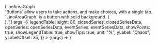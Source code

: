 
<Meta title="Lab/LineAreaGraph" component={LineAreaGraph} />

<div> LineAreaGraph </div>

<span>
  `Buttons` allow users to take actions, and make choices, with a single tap.
  `LineAreaGraph` is a button with solid background.
</span>

<Canvas>
  <Story
    name="Default"
    decorators={[
      (Story) => (
        <div style={{ width: "30rem", height: "25rem" }}>
          <Story />
        </div>
      ),
    ]}
    args={{
      legendTableHeight: 80,
      closedSeries: closedSeriesData,
      openSeries: openSeriesData,
      eventSeries: eventSeriesData,
      showPoints: true,
      showLegendTable: true,
      showTips: true,
      unit: "%",
      yLabel: "Chaos",
      yLabelOffset: 35,
    }}
  >
    {(args) => <LineAreaGraph {...args} />}
  </Story>
</Canvas>

<ArgsTable of={LineAreaGraph} />
